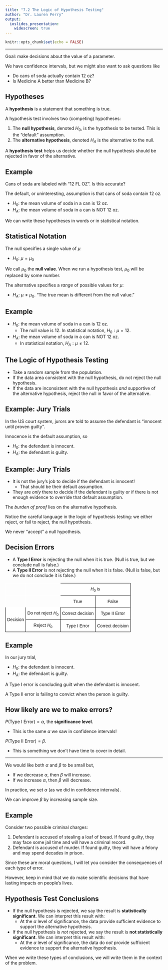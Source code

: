 ---
title: "7.2 The Logic of Hypothesis Testing"
author: "Dr. Lauren Perry"
output:
  ioslides_presentation: 
    widescreen: true
---

```{r setup, include=FALSE}
knitr::opts_chunk$set(echo = FALSE)
```

***

Goal: make decisions about the value of a parameter. 

We have confidence intervals, but we might also want to ask questions like

- Do cans of soda actually contain 12 oz?
- Is Medicine A better than Medicine B?

## Hypotheses

A **hypothesis** is a statement that something is true. 

A hypothesis test involves two (competing) hypotheses:

1. The **null hypothesis**, denoted $H_0$, is the hypothesis to be tested. This is the "default" assumption.
2. The **alternative hypothesis**, denoted $H_A$ is the alternative to the null. 

A **hypothesis test** helps us decide whether the null hypothesis should be rejected in favor of the alternative. 

## Example

Cans of soda are labeled with "12 FL OZ". Is this accurate? 

The default, or uninteresting, assumption is that cans of soda contain 12 oz. 

- $H_0$: the mean volume of soda in a can is 12 oz.
- $H_A$: the mean volume of soda in a can is NOT 12 oz.

We can write these hypotheses in words or in statistical notation. 

## Statistical Notation

The null specifies a single value of $\mu$

- $H_0$: $\mu=\mu_0$

We call $\mu_0$ the **null value**. When we run a hypothesis test, $\mu_0$ will be replaced by some number. 

The alternative specifies a *range* of possible values for $\mu$:

- $H_A$: $\mu\ne\mu_0$. "The true mean is different from the null value."

## Example

- $H_0$: the mean volume of soda in a can is 12 oz.
    - The null value is 12. In statistical notation, $H_0: \mu = 12$.
- $H_A$: the mean volume of soda in a can is NOT 12 oz.
    - In statistical notation, $H_A: \mu \ne 12$.

## The Logic of Hypothesis Testing

- Take a random sample from the population. 
- If the data area consistent with the null hypothesis, do not reject the null hypothesis. 
- If the data are inconsistent with the null hypothesis *and* supportive of the alternative hypothesis, reject the null in favor of the alternative.  

## Example: Jury Trials

In the US court system, jurors are told to assume the defendant is "innocent until proven guilty". 

Innocence is the default assumption, so
 
- $H_0$: the defendant is innocent.
- $H_A$: the defendant is guilty.

## Example: Jury Trials

- It is not the jury's job to decide if the defendant is innocent! 
    - That should be their default assumption. 
- They are *only* there to decide if the defendant is guilty or if there is not enough evidence to override that default assumption. 

The *burden of proof* lies on the alternative hypothesis. 

Notice the careful language in the logic of hypothesis testing: we either reject, or fail to reject, the null hypothesis. 

We never "accept" a null hypothesis. 

## Decision Errors

- A **Type I Error** is rejecting the null when it is true. (Null is true, but we conclude null is false.)
- A **Type II Error** is not rejecting the null when it is false. (Null is false, but we do not conclude it is false.)

<style type="text/css">
.tg  {border-collapse:collapse;border-spacing:0;}
.tg td{border-color:black;border-style:solid;border-width:1px;font-family:Arial, sans-serif;font-size:14px;
  overflow:hidden;padding:10px 5px;word-break:normal;}
.tg th{border-color:black;border-style:solid;border-width:1px;font-family:Arial, sans-serif;font-size:14px;
  font-weight:normal;overflow:hidden;padding:10px 5px;word-break:normal;}
.tg .tg-s7xz{border-color:#ffffff;text-align:left;vertical-align:middle}
.tg .tg-vhtn{background-color:#ffffff;border-color:#000000;text-align:center;vertical-align:middle}
</style>
<table class="tg">
<thead>
  <tr>
    <th class="tg-s7xz"></th>
    <th class="tg-s7xz"></th>
    <th class="tg-vhtn" colspan="2">$H_0$ is</th>
  </tr>
</thead>
<tbody>
  <tr>
    <td class="tg-s7xz"></td>
    <td class="tg-s7xz"></td>
    <td class="tg-vhtn">True</td>
    <td class="tg-vhtn">False</td>
  </tr>
  <tr>
    <td class="tg-vhtn" rowspan="2">Decision</td>
    <td class="tg-vhtn">Do not reject $H_0$</td>
    <td class="tg-vhtn">Correct decision</td>
    <td class="tg-vhtn">Type II Error</td>
  </tr>
  <tr>
    <td class="tg-vhtn">Reject $H_0$</td>
    <td class="tg-vhtn">Type I Error</td>
    <td class="tg-vhtn">Correct decision</td>
  </tr>
</tbody>
</table>

## Example

In our jury trial,
 
- $H_0$: the defendant is innocent.
- $H_A$: the defendant is guilty.
 
A Type I error is concluding guilt when the defendant is innocent. 

A Type II error is failing to convict when the person is guilty. 

## How likely are we to make errors? 

$P($Type I Error$)=\alpha$, the **significance level**. 

- This is the same $\alpha$ we saw in confidence intervals! 

$P($Type II Error$)=\beta$. 

- This is something we don't have time to cover in detail.

*** 

We would like both $\alpha$ and $\beta$ to be small but,

- If we decrease $\alpha$, then $\beta$ will increase.
- If we increase $\alpha$, then $\beta$ will decrease.

In practice, we set $\alpha$ (as we did in confidence intervals). 

We can improve $\beta$ by increasing sample size. 

## Example 

Consider two possible criminal charges:

1. Defendant is accused of stealing a loaf of bread. If found guilty, they may face some jail time and will have a criminal record.
2. Defendant is accused of murder. If found guilty, they will have a felony and may spend decades in prison. 

Since these are moral questions, I will let you consider the consequences of each type of error. 

However, keep in mind that we do make scientific decisions that have lasting impacts on people's lives. 

## Hypothesis Test Conclusions

- If the null hypothesis is rejected, we say the result is **statistically significant**. We can interpret this result with:
  - At the $\alpha$ level of significance, the data provide sufficient evidence to support the alternative hypothesis.
- If the null hypothesis is *not* rejected, we say the result is **not statistically significant**. We can interpret this result with:
  - At the $\alpha$ level of significance, the data do *not* provide sufficient evidence to support the alternative hypothesis.
  
When we write these types of conclusions, we will write them in the context of the problem.